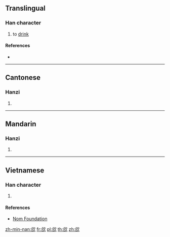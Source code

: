 ==Translingual==

===Han character===
{{Han char|rn=76|rad=欠|as=06|sn=10|four=87682|canj=ORNO|ids=⿰合欠}}

# to [[drink]]

====References====
* {{Han ref|kx=0567.290|dkj=16071|dj=0956.020|hdz=32138.180|uh=6B31|ud=27441|bh=D1F8|bd=53752}}

----

==Cantonese==

===Hanzi===
{{yue-hanzi|jyut=[[hot3]], [[hap6]]|y=hot3, hap6}}

# {{defn|lang=yue|sort=欠06}}

----

==Mandarin==

===Hanzi===
{{cmn-hanzi|pin=[[hē]] ([[he2]]), [[xiá]] ([[xia2]])|wg=ho<sup>2</sup>, hsia<sup>2</sup>}}

# {{defn|lang=cmn|sort=欠06}}

----

==Vietnamese==

===Han character===
{{vi-readings|rs=欠06| hanviet = hát}}

# {{defn|lang=vi|sort=欠06}}

====References====
*[http://nomfoundation.org/common/nom_details.php?codepoint=6b31 Nom Foundation]

[[zh-min-nan:欱]]
[[fr:欱]]
[[pl:欱]]
[[th:欱]]
[[zh:欱]]